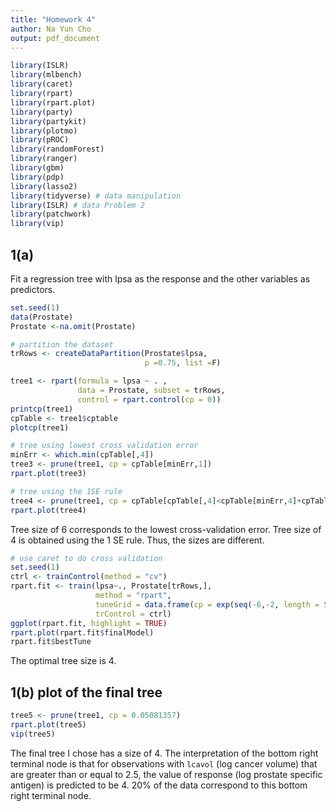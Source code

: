 ```yaml
---
title: "Homework 4"
author: Na Yun Cho
output: pdf_document
---
```



```r
library(ISLR)
library(mlbench)
library(caret)
library(rpart)
library(rpart.plot)
library(party)
library(partykit)
library(plotmo)
library(pROC)
library(randomForest)
library(ranger)
library(gbm)
library(pdp)
library(lasso2)
library(tidyverse) # data manipulation
library(ISLR) # data Problem 2
library(patchwork)
library(vip)
```

## 1(a)
Fit a regression tree with lpsa as the response and the other variables as predictors.
```r
set.seed(1)
data(Prostate)
Prostate <-na.omit(Prostate)

# partition the dataset 
trRows <- createDataPartition(Prostate$lpsa,
                              p =0.75, list =F)

tree1 <- rpart(formula = lpsa ~ . , 
               data = Prostate, subset = trRows,
               control = rpart.control(cp = 0))
printcp(tree1)
cpTable <- tree1$cptable
plotcp(tree1)

# tree using lowest cross validation error 
minErr <- which.min(cpTable[,4])
tree3 <- prune(tree1, cp = cpTable[minErr,1])
rpart.plot(tree3)

# tree using the 1SE rule 
tree4 <- prune(tree1, cp = cpTable[cpTable[,4]<cpTable[minErr,4]+cpTable[minErr,5],1][1])
rpart.plot(tree4)
```
Tree size of 6 corresponds to the lowest cross-validation error. Tree size of 4 is obtained using the 1 SE rule. 
Thus, the sizes are different. 

```r
# use caret to do cross validation
set.seed(1)
ctrl <- trainControl(method = "cv")
rpart.fit <- train(lpsa~., Prostate[trRows,], 
                   method = "rpart",
                   tuneGrid = data.frame(cp = exp(seq(-6,-2, length = 50))),
                   trControl = ctrl)
ggplot(rpart.fit, highlight = TRUE)
rpart.plot(rpart.fit$finalModel)
rpart.fit$bestTune
```
The optimal tree size is 4. 

## 1(b) plot of the final tree
```r
tree5 <- prune(tree1, cp = 0.05081357)
rpart.plot(tree5)
vip(tree5)
```
The final tree I chose has a size of 4. The interpretation of the bottom right terminal node is that for observations with `lcavol` (log cancer volume) that are greater than or equal to 2.5, the value of response (log prostate specific antigen) is predicted to be 4. 20% of the data correspond to this bottom right terminal node. 







